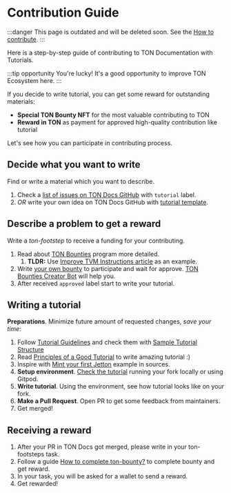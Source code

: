 
# Contribution Guide

:::danger
This page is outdated and will be deleted soon.
See the [How to contribute](/v3/contribute/).
:::

Here is a step-by-step guide of contributing to TON Documentation with Tutorials.

:::tip opportunity
You're lucky! It's a good opportunity to improve TON Ecosystem here.
:::

If you decide to write tutorial, you can get some reward for outstanding materials:

* **Special TON Bounty NFT** for the most valuable contributing to TON
* **Reward in TON** as payment for approved high-quality contribution like tutorial

Let's see how you can participate in contributing process.

## Decide what you want to write

Find or write a material which you want to describe.

1. Check a [list of issues on TON Docs GitHub](https://github.com/ton-community/ton-docs/issues) with `tutorial` label.
2. *OR* write your own idea on TON Docs GitHub with [tutorial template](https://github.com/ton-community/ton-docs/issues/new?assignees=\&labels=feature+%3Asparkles%3A%2Ccontent+%3Afountain_pen%3A\&template=suggest_tutorial.yaml\&title=Suggest+a+tutorial).

## Describe a problem to get a reward

Write a *ton-footstep* to receive a funding for your contributing.

1. Read about [TON Bounties](https://github.com/ton-society/grants-and-bounties/blob/main/bounties/BOUNTIES_PROGRAM_GUIDELINES.md) program more detailed.
   1. **TLDR:** Use [Improve TVM Instructions article](https://github.com/ton-society/grants-and-bounties/issues/361) as an example.
2. Write [your own bounty](https://github.com/ton-society/grants-and-bounties/issues/new/choose) to participate and wait for approve. [TON Bounties Creator Bot](https://t.me/footsteps_helper_bot) will help you.
3. After received `approved` label start to write your tutorial.

## Writing a tutorial

**Preparations**. Minimize future amount of requested changes, *save your time*:

1. Follow [Tutorial Guidelines](/v3/contribute/contribution-rules) and check them with [Sample Tutorial Structure](/v3/contribute/tutorials/sample-tutorial)
2. Read [Principles of a Good Tutorial](/v3/contribute/tutorials/principles-of-a-good-tutorial) to write amazing tutorial :)
3. Inspire with [Mint your first Jetton](/v3/guidelines/dapps/tutorials/mint-your-first-token) example in sources.
4. **Setup environment**. [Check the tutorial](/v3/contribute#online-one-click-contribution-setup) running your fork locally or using Gitpod.
5. **Write tutorial**. Using the environment, see how tutorial looks like on your fork.
6. **Make a Pull Request**. Open PR to get some feedback from maintainers.
7. Get merged!

## Receiving a reward

1. After your PR in TON Docs got merged, please write in your ton-footsteps task.
2. Follow a guide [How to complete ton-bounty?](https://github.com/ton-society/grants-and-bounties/blob/main/bounties/BOUNTIES_PROGRAM_GUIDELINES.md#got-assigned-submit-a-questbook-proposal) to complete bounty and get reward.
3. In your task, you will be asked for a wallet to send a reward.
4. Get rewarded!

<Feedback />
